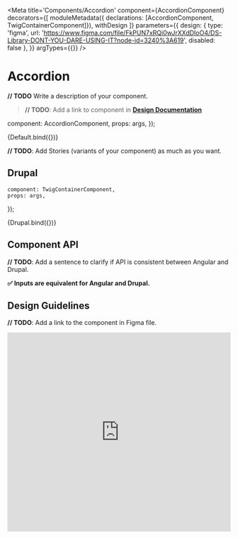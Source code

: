 
<Meta 
    title='Components/Accordion' 
    component={AccordionComponent}
    decorators={[
        moduleMetadata({ declarations: [AccordionComponent, TwigContainerComponent]}),
        withDesign
    ]}
    parameters={{
        design: {
            type: 'figma',
            url: 'https://www.figma.com/file/FkPUN7xRQi0wJrXXdDIoO4/DS-Library-DONT-YOU-DARE-USING-IT?node-id=3240%3A619',
            disabled: false
        },
    }}
    argTypes={{}}
/>

# Accordion

**// TODO** Write a description of your component.
> **// TODO**: Add a link to component in **[Design Documentation](https://zeroheight.com)**

  component: AccordionComponent,
  props: args,
});

<Preview>
    <Story 
        name='Default' 
        args={{ label: 'Default Label' }}
    >
        {Default.bind({})}
    </Story>
</Preview>


**// TODO**: Add Stories (variants of your component) as much as you want.


## Drupal

    component: TwigContainerComponent,
    props: args,
});

<Preview>
    <Story 
        name='Drupal'
        args={{ 
            elementPath: 'components/accordion/twig/accordion',
            label: 'Drupal Label',
        }}
        height='150px'
    >
        {Drupal.bind({})}
    </Story>
</Preview>


## Component API

**// TODO**: Add a sentence to clarify if API is consistent between Angular and Drupal.

**✅ Inputs are equivalent for Angular and Drupal.**

<Props of={AccordionComponent} />


## Design Guidelines

**// TODO**: Add a link to the component in Figma file.

<iframe width='100%' height='450' src='https://www.figma.com/embed?embed_host=share&url=https%3A%2F%2Fwww.figma.com%2Ffile%2FFkPUN7xRQi0wJrXXdDIoO4%2FDS-Library-DONT-YOU-DARE-USING-IT%3Fnode-id%3D3240%253A619&chrome=DOCUMENTATION' frameBorder='0' allowFullScreen></iframe>
